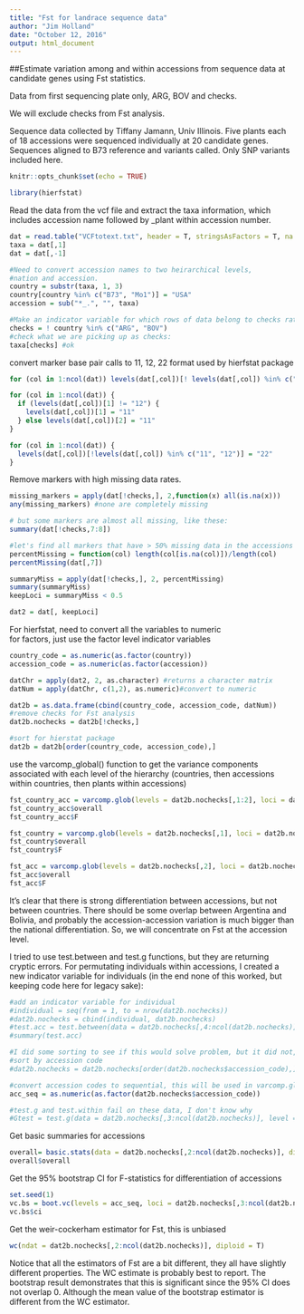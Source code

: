 ```yaml
---
title: "Fst for landrace sequence data"
author: "Jim Holland"
date: "October 12, 2016"
output: html_document
---
```

##Estimate variation among and within accessions from sequence data at candidate genes using Fst statistics.  

Data from first sequencing plate only, ARG, BOV and checks.  

We will exclude checks from Fst analysis.  

Sequence data collected by Tiffany Jamann, Univ Illinois.
Five plants each of 18 accessions were sequenced individually at 20 candidate genes. Sequences aligned to B73 reference and variants called. Only SNP variants included here.


```r
knitr::opts_chunk$set(echo = TRUE)

library(hierfstat)
```

Read the data from the vcf file and extract the taxa information, which includes accession name followed by _plant within accession number.
```r
dat = read.table("VCFtotext.txt", header = T, stringsAsFactors = T, na.strings = "N")
taxa = dat[,1]
dat = dat[,-1]

#Need to convert accession names to two heirarchical levels,
#nation and accession.
country = substr(taxa, 1, 3)
country[country %in% c("B73", "Mo1")] = "USA"
accession = sub("*_.", "", taxa)

#Make an indicator variable for which rows of data belong to checks rather than accessions
checks = ! country %in% c("ARG", "BOV")
#check what we are picking up as checks:
taxa[checks] #ok
```


convert marker base pair calls to 11, 12, 22 format used by hierfstat package
```r

for (col in 1:ncol(dat)) levels(dat[,col])[! levels(dat[,col]) %in% c("A", "C", "G", "T")] = "12"

for (col in 1:ncol(dat)) {
  if (levels(dat[,col])[1] != "12") {
    levels(dat[,col])[1] = "11"
  } else levels(dat[,col])[2] = "11"
}

for (col in 1:ncol(dat)) {
  levels(dat[,col])[!levels(dat[,col]) %in% c("11", "12")] = "22"
}


```


Remove markers with high missing data rates.
```r
missing_markers = apply(dat[!checks,], 2,function(x) all(is.na(x)))
any(missing_markers) #none are completely missing

# but some markers are almost all missing, like these:
summary(dat[!checks,7:8])

#let's find all markers that have > 50% missing data in the accessions and drop them
percentMissing = function(col) length(col[is.na(col)])/length(col)
percentMissing(dat[,7])

summaryMiss = apply(dat[!checks,], 2, percentMissing)
summary(summaryMiss)
keepLoci = summaryMiss < 0.5

dat2 = dat[, keepLoci]
```


For hierfstat, need to convert all the variables to numeric  
for factors, just use the factor level indicator variables
```r
country_code = as.numeric(as.factor(country))
accession_code = as.numeric(as.factor(accession))

datChr = apply(dat2, 2, as.character) #returns a character matrix
datNum = apply(datChr, c(1,2), as.numeric)#convert to numeric

dat2b = as.data.frame(cbind(country_code, accession_code, datNum))
#remove checks for Fst analysis
dat2b.nochecks = dat2b[!checks,]

#sort for hierstat package
dat2b = dat2b[order(country_code, accession_code),]
```



use the varcomp_global() function to get the variance components associated with each level of the hierarchy (countries, then accessions within countries, then plants within accessions)

```r
fst_country_acc = varcomp.glob(levels = dat2b.nochecks[,1:2], loci = dat2b.nochecks[,3:ncol(dat2b.nochecks)], diploid = T)
fst_country_acc$overall
fst_country_acc$F

fst_country = varcomp.glob(levels = dat2b.nochecks[,1], loci = dat2b.nochecks[,3:ncol(dat2b.nochecks)], diploid = T)
fst_country$overall
fst_country$F

fst_acc = varcomp.glob(levels = dat2b.nochecks[,2], loci = dat2b.nochecks[,3:ncol(dat2b.nochecks)], diploid = T)
fst_acc$overall
fst_acc$F
```

It's clear that there is strong differentiation between accessions, but not between countries. There should be some overlap between Argentina and Bolivia, and probably the accession-accession variation is much bigger than the national differentiation. So, we will concentrate on Fst at the accession level.

I tried to use test.between and test.g functions, but they are returning cryptic errors. For permutating individuals within accessions, I created a new indicator variable for individuals (in the end none of this worked, but keeping code here for legacy sake):

```r
#add an indicator variable for individual
#individual = seq(from = 1, to = nrow(dat2b.nochecks))
#dat2b.nochecks = cbind(individual, dat2b.nochecks)
#test.acc = test.between(data = dat2b.nochecks[,4:ncol(dat2b.nochecks)], #test.lev = dat2b.nochecks$accession_code,rand.unit=dat2b.nochecks$individual,nperm=10)
#summary(test.acc)

#I did some sorting to see if this would solve problem, but it did not, and is not necessary
#sort by accession code
#dat2b.nochecks = dat2b.nochecks[order(dat2b.nochecks$accession_code),]

#convert accession codes to sequential, this will be used in varcomp.glob call
acc_seq = as.numeric(as.factor(dat2b.nochecks$accession_code))

#test.g and test.within fail on these data, I don't know why
#Gtest = test.g(data = dat2b.nochecks[,3:ncol(dat2b.nochecks)], level = acc_seq, nperm = 10)

```

Get basic summaries for accessions
```r
overall= basic.stats(data = dat2b.nochecks[,2:ncol(dat2b.nochecks)], diploid = T, )
overall$overall
```

Get the 95% bootstrap CI for F-statistics for differentiation of accessions
```r
set.seed(1)
vc.bs = boot.vc(levels = acc_seq, loci = dat2b.nochecks[,3:ncol(dat2b.nochecks)], diploid = T, nboot = 1000 )
vc.bs$ci
```


Get the weir-cockerham estimator for Fst, this is unbiased
```r
wc(ndat = dat2b.nochecks[,2:ncol(dat2b.nochecks)], diploid = T)
```

Notice that all the estimators of Fst are a bit different, they all have slightly different properties. The WC estimate is probably best to report. The bootstrap result demonstrates that this is significant since the 95% CI does not overlap 0. Although the mean value of the bootstrap estimator is different from the WC estimator.
